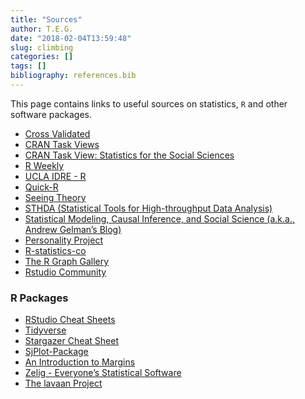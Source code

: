 ```yaml
---
title: "Sources"
author: T.E.G.
date: "2018-02-04T13:59:48"
slug: climbing
categories: []
tags: []
bibliography: references.bib
---
```


This page contains links to useful sources on statistics, `R` and other software packages. 

* [Cross Validated](https://stats.stackexchange.com)
* [CRAN Task Views](https://cran.r-project.org/web/views/)
* [CRAN Task View: Statistics for the Social Sciences](https://cran.r-project.org/web/views/SocialSciences.html)
* [R Weekly](https://rweekly.org/)
* [UCLA IDRE - R](https://stats.idre.ucla.edu/r/#)
* [Quick-R](http://www.statmethods.net/)
* [Seeing Theory](http://students.brown.edu/seeing-theory/)
* [STHDA (Statistical Tools for High-throughput Data Analysis)](http://www.sthda.com/english/)
* [Statistical Modeling, Causal Inference, and Social Science (a.k.a., Andrew Gelman's Blog)](http://andrewgelman.com)
* [Personality Project](http://personality-project.org/index.html)
* [R-statistics-co](http://r-statistics.co/)
* [The R Graph Gallery](http://www.r-graph-gallery.com/)
* [Rstudio Community](https://community.rstudio.com/)

### R Packages

* [RStudio Cheat Sheets](https://www.rstudio.com/resources/cheatsheets/)
* [Tidyverse](https://www.tidyverse.org/)
* [Stargazer Cheat Sheet](http://www.jakeruss.com/cheatsheets/stargazer/)
* [SjPlot-Package](http://www.strengejacke.de/sjPlot/)
* [An Introduction to Margins](https://cran.r-project.org/web/packages/margins/vignettes/Introduction.html)
* [Zelig - Everyone's Statistical Software](https://zeligproject.org/)
* [The lavaan Project](http://lavaan.ugent.be/)




